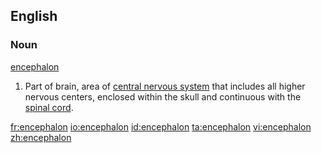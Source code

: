 ==English==

===Noun===

[[encephalon]]

#Part of brain, area of [[central nervous system]] that includes all higher nervous centers, enclosed within the skull and continuous with the [[spinal cord]].

[[fr:encephalon]]
[[io:encephalon]]
[[id:encephalon]]
[[ta:encephalon]]
[[vi:encephalon]]
[[zh:encephalon]]